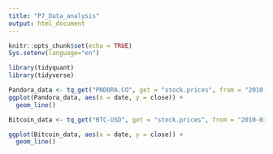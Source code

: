 ```yaml
---
title: "P7_Data_analysis"
output: html_document
---
```


```r
knitr::opts_chunk$set(echo = TRUE)
Sys.setenv(language="en")

library(tidyquant)
library(tidyverse)
```


```r

Pandora_data <- tq_get("PNDORA.CO", get = "stock.prices", from = "2010-01-01", to = "2020-09-08")
ggplot(Pandora_data, aes(x = date, y = close)) +
  geom_line()

Bitcoin_data <- tq_get("BTC-USD", get = "stock.prices", from = "2010-01-01", to = "2020-09-08")

ggplot(Bitcoin_data, aes(x = date, y = close)) +
  geom_line()
```

